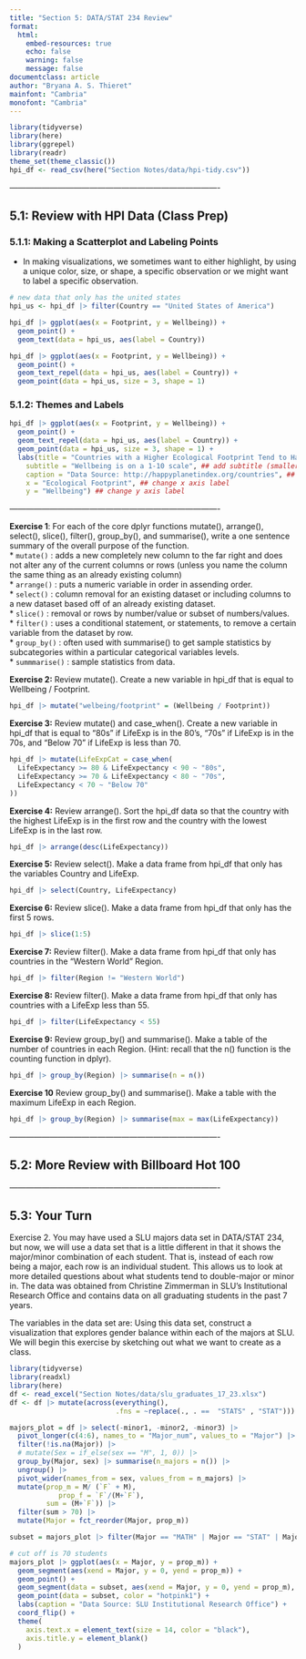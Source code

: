 ```yaml
---
title: "Section 5: DATA/STAT 234 Review"
format:
  html:
    embed-resources: true
    echo: false
    warning: false
    message: false
documentclass: article
author: "Bryana A. S. Thieret"
mainfont: "Cambria"
monofont: "Cambria"
---
```



```r
library(tidyverse)
library(here)
library(ggrepel)
library(readr)
theme_set(theme_classic())
hpi_df <- read_csv(here("Section Notes/data/hpi-tidy.csv"))
```

_-------------------------------------------------------------------------------_  

## 5.1: Review with HPI Data (Class Prep)  
### 5.1.1: Making a Scatterplot and Labeling Points  

* In making visualizations, we sometimes want to either highlight, by using a unique color, size, or shape, a specific observation or we might want to label a specific observation.  

```r
# new data that only has the united states
hpi_us <- hpi_df |> filter(Country == "United States of America")

hpi_df |> ggplot(aes(x = Footprint, y = Wellbeing)) + 
  geom_point() +
  geom_text(data = hpi_us, aes(label = Country))

hpi_df |> ggplot(aes(x = Footprint, y = Wellbeing)) +
  geom_point() +
  geom_text_repel(data = hpi_us, aes(label = Country)) +
  geom_point(data = hpi_us, size = 3, shape = 1)

```


### 5.1.2: Themes and Labels  

```r
hpi_df |> ggplot(aes(x = Footprint, y = Wellbeing)) +
  geom_point() +
  geom_text_repel(data = hpi_us, aes(label = Country)) +
  geom_point(data = hpi_us, size = 3, shape = 1) +
  labs(title = "Countries with a Higher Ecological Footprint Tend to Have Citizens with Higher Wellbeing", ## add title
    subtitle = "Wellbeing is on a 1-10 scale", ## add subtitle (smaller text size than the title)
    caption = "Data Source: http://happyplanetindex.org/countries", ## add caption to the bottom of the figure
    x = "Ecological Footprint", ## change x axis label
    y = "Wellbeing") ## change y axis label
```



_-------------------------------------------------------------------------------_  

**Exercise 1**: For each of the core dplyr functions mutate(), arrange(), select(), slice(), filter(), group_by(), and summarise(), write a one sentence summary of the overall purpose of the function.  
* `mutate()` : adds a new completely new column to the far right and does not alter any of the current columns or rows (unless you name the column the same thing as an already existing column)  
* `arrange()` : puts a numeric variable in order in assending order.   
* `select()` : column removal for an existing dataset or including columns to a new dataset based off of an already existing dataset.  
* `slice()` : removal or rows by number/value or subset of numbers/values.  
* `filter()` : uses a conditional statement, or statements, to remove a certain variable from the dataset by row.  
* `group_by()` : often used with summarise() to get sample statistics by subcategories within a particular categorical variables levels.   
* `summmarise()` : sample statistics from data.  


**Exercise 2:** Review mutate(). Create a new variable in hpi_df that is equal to Wellbeing / Footprint.  

```r
hpi_df |> mutate("welbeing/footprint" = (Wellbeing / Footprint))
```


**Exercise 3:** Review mutate() and case_when(). Create a new variable in hpi_df that is equal to "80s" if LifeExp is in the 80’s, "70s" if LifeExp is in the 70s, and "Below 70" if LifeExp is less than 70.  

```r
hpi_df |> mutate(LifeExpCat = case_when(
  LifeExpectancy >= 80 & LifeExpectancy < 90 ~ "80s",
  LifeExpectancy >= 70 & LifeExpectancy < 80 ~ "70s",
  LifeExpectancy < 70 ~ "Below 70"
))
```


**Exercise 4:** Review arrange(). Sort the hpi_df data so that the country with the highest LifeExp is in the first row and the country with the lowest LifeExp is in the last row.  

```r
hpi_df |> arrange(desc(LifeExpectancy))
```


**Exercise 5:** Review select(). Make a data frame from hpi_df that only has the variables Country and LifeExp.  

```r
hpi_df |> select(Country, LifeExpectancy)
```



**Exercise 6:** Review slice(). Make a data frame from hpi_df that only has the first 5 rows.  

```r
hpi_df |> slice(1:5)
```


**Exercise 7:** Review filter(). Make a data frame from hpi_df that only has countries in the "Western World" Region.

```r
hpi_df |> filter(Region != "Western World")
```


**Exercise 8:** Review filter(). Make a data frame from hpi_df that only has countries with a LifeExp less than 55.

```r
hpi_df |> filter(LifeExpectancy < 55)
```


**Exercise 9:** Review group_by() and summarise(). Make a table of the number of countries in each Region. (Hint: recall that the n() function is the counting function in dplyr).  

```r
hpi_df |> group_by(Region) |> summarise(n = n())
```


**Exercise 10** Review group_by() and summarise(). Make a table with the maximum LifeExp in each Region.  

```r
hpi_df |> group_by(Region) |> summarise(max = max(LifeExpectancy))
```

_-------------------------------------------------------------------------------_  

## 5.2: More Review with Billboard Hot 100  






_-------------------------------------------------------------------------------_  

## 5.3: Your Turn  




Exercise 2. You may have used a SLU majors data set in DATA/STAT 234, but now, we will use a data set that is a little different in that it shows the major/minor combination of each student. That is, instead of each row being a major, each row is an individual student. This allows us to look at more detailed questions about what students tend to double-major or minor in. The data was obtained from Christine Zimmerman in SLU’s Institutional Research Office and contains data on all graduating students in the past 7 years.

The variables in the data set are:
Using this data set, construct a visualization that explores gender balance within each of the majors at SLU. We will begin this exercise by sketching out what we want to create as a class.



```r
library(tidyverse)
library(readxl)
library(here)
df <- read_excel("Section Notes/data/slu_graduates_17_23.xlsx")
df <- df |> mutate(across(everything(),
                          .fns = ~replace(., . ==  "STATS" , "STAT")))

majors_plot = df |> select(-minor1, -minor2, -minor3) |>
  pivot_longer(c(4:6), names_to = "Major_num", values_to = "Major") |> 
  filter(!is.na(Major)) |>
  # mutate(Sex = if_else(sex == "M", 1, 0)) |>
  group_by(Major, sex) |> summarise(n_majors = n()) |>
  ungroup() |> 
  pivot_wider(names_from = sex, values_from = n_majors) |>
  mutate(prop_m = M/ (`F` + M),
            prop_f = `F`/(M+`F`),
         sum = (M+`F`)) |>
  filter(sum > 70) |>
  mutate(Major = fct_reorder(Major, prop_m))

subset = majors_plot |> filter(Major == "MATH" | Major == "STAT" | Major == "CS")

# cut off is 70 students 
majors_plot |> ggplot(aes(x = Major, y = prop_m)) +
  geom_segment(aes(xend = Major, y = 0, yend = prop_m)) +
  geom_point() +
  geom_segment(data = subset, aes(xend = Major, y = 0, yend = prop_m), color = "hotpink1") +
  geom_point(data = subset, color = "hotpink1") +
  labs(caption = "Data Source: SLU Institutional Research Office") +
  coord_flip() +
  theme(
    axis.text.x = element_text(size = 14, color = "black"),
    axis.title.y = element_blank()
  )
```





